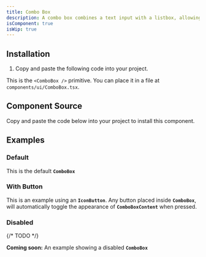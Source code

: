 ```yaml
---
title: Combo Box
description: A combo box combines a text input with a listbox, allowing users to filter a list of options to items matching a query.
isComponent: true
isWip: true
---
```


## Installation

1. Copy and paste the following code into your project.

This is the `<ComboBox />` primitive. You can place it in a file at `components/ui/ComboBox.tsx`.

## Component Source

Copy and paste the code below into your project to install this component.

<ComponentSource src="../../packages/ui/src/ComboBox.tsx" />

## Examples

### Default

This is the default **`ComboBox`**

<ComponentExample name="Combobox" story="default" />

### With Button

This is an example using an **`IconButton`**. Any button placed inside **`ComboBox`**, will automatically toggle the appearance of **`ComboBoxContent`** when pressed.

<ComponentExample name="Combobox" story="with-button" />

### Disabled

{/* TODO */}

**Coming soon:** An example showing a disabled **`ComboBox`**
